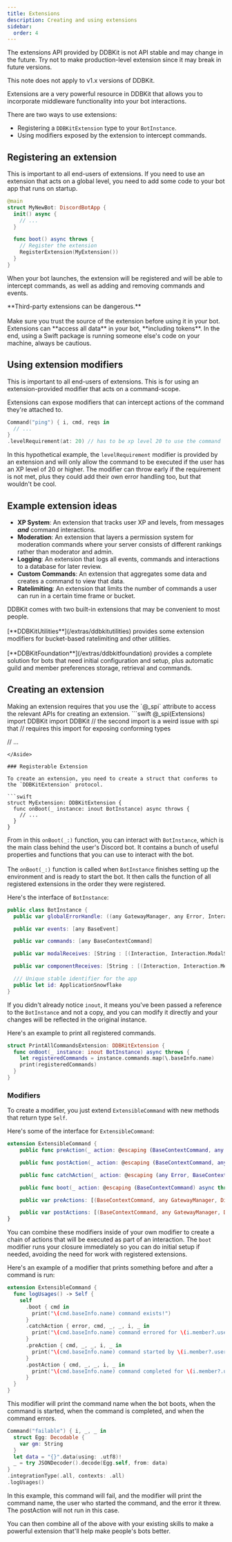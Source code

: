```yaml
---
title: Extensions
description: Creating and using extensions
sidebar:
  order: 4
---
```


<Aside type="danger">
The extensions API provided by DDBKit is not API stable and may change in the future.
Try not to make production-level extension since it may break in future versions.

This note does not apply to v1.x versions of DDBKit.
</Aside>

Extensions are a very powerful resource in DDBKit that allows you to incorporate middleware functionality into your bot interactions.

There are two ways to use extensions:
- Registering a `DDBKitExtension` type to your `BotInstance`.
- Using modifiers exposed by the extension to intercept commands.

## Registering an extension

This is important to all end-users of extensions. If you need to use an extension that acts on a global level,
you need to add some code to your bot app that runs on startup.

```swift
@main
struct MyNewBot: DiscordBotApp {
  init() async {
    // ...
  }

  func boot() async throws {
    // Register the extension
    RegisterExtension(MyExtension())
  }
}
```

When your bot launches, the extension will be registered and will be able to intercept commands, as well as adding and removing commands and events.

<Aside type="caution">
**Third-party extensions can be dangerous.**<br></br>
Make sure you trust the source of the extension before using it in your bot.
Extensions can **access all data** in your bot, **including tokens**.
In the end, using a Swift package is running someone else's code on your machine, always be cautious.
</Aside>

## Using extension modifiers

This is important to all end-users of extensions. This is for using an extension-provided modifier that acts on a command-scope.

Extensions can expose modifiers that can intercept actions of the command they're attached to.

```swift
Command("ping") { i, cmd, reqs in
  // ...
}
.levelRequirement(at: 20) // has to be xp level 20 to use the command
```

In this hypothetical example, the `levelRequirement` modifier is provided by an extension and will only allow the command to be executed if the user has an XP level of 20 or higher.
The modifier can throw early if the requirement is not met, plus they could add their own error handling too, but that wouldn't be cool.

## Example extension ideas

- **XP System**: An extension that tracks user XP and levels, from messages ***and*** command interactions.
- **Moderation**: An extension that layers a permission system for moderation commands where your server consists of different rankings rather than moderator and admin.
- **Logging**: An extension that logs all events, commands and interactions to a database for later review.
- **Custom Commands**: An extension that aggregates some data and creates a command to view that data.
- **Ratelimiting**: An extension that limits the number of commands a user can run in a certain time frame or bucket.

<Aside type="tip">
DDBKit comes with two built-in extensions that may be convenient to most people.<br></br>
[**DDBKitUtilities**](/extras/ddbkitutilities) provides some extension modifiers for bucket-based ratelimiting and other utilities.<br></br>
[**DDBKitFoundation**](/extras/ddbkitfoundation) provides a complete solution for bots that need initial configuration and setup, plus automatic guild and member preferences storage, retrieval and commands.
</Aside>

## Creating an extension

<Aside type="note">
Making an extension requires that you use the `@_spi` attribute to access the relevant APIs for creating an extension.
```swift
@_spi(Extensions) import DDBKit
import DDBKit 
// the second import is a weird issue with spi that
// requires this import for exposing conforming types

// ...
```
</Aside>

### Registerable Extension

To create an extension, you need to create a struct that conforms to the `DDBKitExtension` protocol.

```swift
struct MyExtension: DDBKitExtension {
  func onBoot(_ instance: inout BotInstance) async throws {
    // ...
  }
}
```

From in this `onBoot(_:)` function, you can interact with `BotInstance`, which is the main class behind the user's Discord bot.
It contains a bunch of useful properties and functions that you can use to interact with the bot.<br></br>
The `onBoot(_:)` function is called when `BotInstance` finishes setting up the environment and is ready to start the bot. 
It then calls the function of all registered extensions in the order they were registered.

Here's the interface of `BotInstance`:

```swift
public class BotInstance {
  public var globalErrorHandle: ((any GatewayManager, any Error, Interaction) async throws -> Void)?

  public var events: [any BaseEvent]

  public var commands: [any BaseContextCommand]

  public var modalReceives: [String : [(Interaction, Interaction.ModalSubmit, DatabaseBranches) async throws -> Void]]

  public var componentReceives: [String : [(Interaction, Interaction.MessageComponent, DatabaseBranches) async throws -> Void]]

  /// Unique stable identifier for the app
  public let id: ApplicationSnowflake
}
```

If you didn't already notice `inout`, it means you've been passed a reference to the `BotInstance` and not a copy, 
and you can modify it directly and your changes will be reflected in the original instance.

Here's an example to print all registered commands.

```swift
struct PrintAllCommandsExtension: DDBKitExtension {
  func onBoot(_ instance: inout BotInstance) async throws {
    let registeredCommands = instance.commands.map(\.baseInfo.name)
    print(registeredCommands)
  }
}
```

### Modifiers

To create a modifier, you just extend `ExtensibleCommand` with new methods that return type `Self`.

Here's some of the interface for `ExtensibleCommand`:

```swift
extension ExtensibleCommand {
    public func preAction(_ action: @escaping (BaseContextCommand, any GatewayManager, DiscordCache, Interaction, DatabaseBranches) async throws -> Void) -> Self

    public func postAction(_ action: @escaping (BaseContextCommand, any GatewayManager, DiscordCache, Interaction, DatabaseBranches) async throws -> Void) -> Self

    public func catchAction(_ action: @escaping (any Error, BaseContextCommand, any GatewayManager, DiscordCache, Interaction, DatabaseBranches) async throws -> Void) -> Self

    public func boot(_ action: @escaping (BaseContextCommand) async throws -> Void) -> Self

    public var preActions: [(BaseContextCommand, any GatewayManager, DiscordCache, Interaction, DatabaseBranches) async throws -> Void]

    public var postActions: [(BaseContextCommand, any GatewayManager, DiscordCache, Interaction, DatabaseBranches) async throws -> Void]
}
```

You can combine these modifiers inside of your own modifier to create a chain of actions that will be executed as part of an interaction.
The `boot` modifier runs your closure immediately so you can do initial setup if needed, avoiding the need for work with registered extensions.

Here's an example of a modifier that prints something before and after a command is run:

```swift
extension ExtensibleCommand {
  func logUsages() -> Self {
    self
      .boot { cmd in
        print("\(cmd.baseInfo.name) command exists!")
      }
      .catchAction { error, cmd, _, _, i, _ in
        print("\(cmd.baseInfo.name) command errored for \(i.member?.user?.username ?? "unknown user") with error: \(error)")
      }
      .preAction { cmd, _, _, i, _ in
        print("\(cmd.baseInfo.name) command started by \(i.member?.user?.username ?? "unknown user")")
      }
      .postAction { cmd, _, _, i, _ in
        print("\(cmd.baseInfo.name) command completed for \(i.member?.user?.username ?? "unknown user")")
      }
  }
}
```

This modifier will print the command name when the bot boots, 
when the command is started, when the command is completed, and when the command errors.

```swift
Command("failable") { i, _, _ in
  struct Egg: Decodable {
    var gm: String
  }
  let data = "{}".data(using: .utf8)!
  _ = try JSONDecoder().decode(Egg.self, from: data)
}
.integrationType(.all, contexts: .all)
.logUsages()
```

In this example, this command will fail, and the modifier will print the command name, 
the user who started the command, and the error it threw. The postAction will not run in this case.

You can then combine all of the above with your existing skills to make a powerful extension that'll help make people's bots better.
